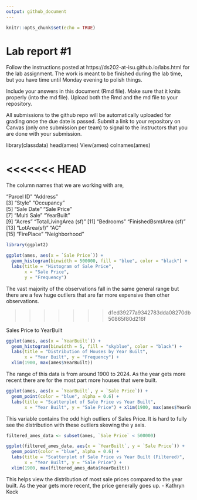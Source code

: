 ```yaml
---
output: github_document
---
```


<!-- README.md is generated from README.Rmd. Please edit the README.Rmd file -->


```r
knitr::opts_chunk$set(echo = TRUE)
```

# Lab report #1

Follow the instructions posted at https://ds202-at-isu.github.io/labs.html for the lab assignment. The work is meant to be finished during the lab time, but you have time until Monday evening to polish things.

Include your answers in this document (Rmd file). Make sure that it knits properly (into the md file). Upload both the Rmd and the md file to your repository.  

All submissions to the github repo will be automatically uploaded for grading once the due date is passed.
Submit a link to your repository on Canvas (only one submission per team) to signal to the instructors that you are done with your submission.


library(classdata)
head(ames)
View(ames)
colnames(ames)

<<<<<<< HEAD
=======
The column names that we are working with are, 

"Parcel ID"             "Address"              
 [3] "Style"                 "Occupancy"            
 [5] "Sale Date"             "Sale Price"           
 [7] "Multi Sale"            "YearBuilt"            
 [9] "Acres"                 "TotalLivingArea (sf)" 
[11] "Bedrooms"              "FinishedBsmtArea (sf)"
[13] "LotArea(sf)"           "AC"                   
[15] "FirePlace"             "Neighborhood"


```r
library(ggplot2)

ggplot(ames, aes(x = `Sale Price`)) +
  geom_histogram(binwidth = 500000, fill = "blue", color = "black") +
  labs(title = "Histogram of Sale Price",
       x = "Sale Price",
       y = "Frequency")
```

The vast majority of the observations fall in the same general range but there are a few huge outliers that are far more expensive then other observations. 


>>>>>>> d1ed39277a9342783dda08270db50865f80d216f

Sales Price to YearBuilt


```r
ggplot(ames, aes(x = `YearBuilt`)) +
  geom_histogram(binwidth = 5, fill = "skyblue", color = "black") +
  labs(title = "Distribution of Houses by Year Built",
       x = "Year Built", y = "Frequency") +
  xlim(1900, max(ames$YearBuilt))
```

The range of this data is from around 1900 to 2024. As the year gets more recent there are for the most part more houses that were built.


```r
ggplot(ames, aes(x = `YearBuilt`, y = `Sale Price`)) +
  geom_point(color = "blue", alpha = 0.6) +  
  labs(title = "Scatterplot of Sale Price vs Year Built",
       x = "Year Built", y = "Sale Price") + xlim(1900, max(ames$YearBuilt))
```
       
This variable contains the odd high outliers of Sales Price. It is hard to fully see the distribution with these outliers skewing the y axis.


```r
filtered_ames_data <- subset(ames, `Sale Price` < 500000)

ggplot(filtered_ames_data, aes(x = `YearBuilt`, y = `Sale Price`)) +
  geom_point(color = "blue", alpha = 0.6) +
  labs(title = "Scatterplot of Sale Price vs Year Built (Filtered)",
       x = "Year Built", y = "Sale Price") +
  xlim(1900, max(filtered_ames_data$YearBuilt))
```
  

This helps view the distribution of most sale prices compared to the year built. As the year gets more recent, the price generally goes up. - Kathryn Keck
  
